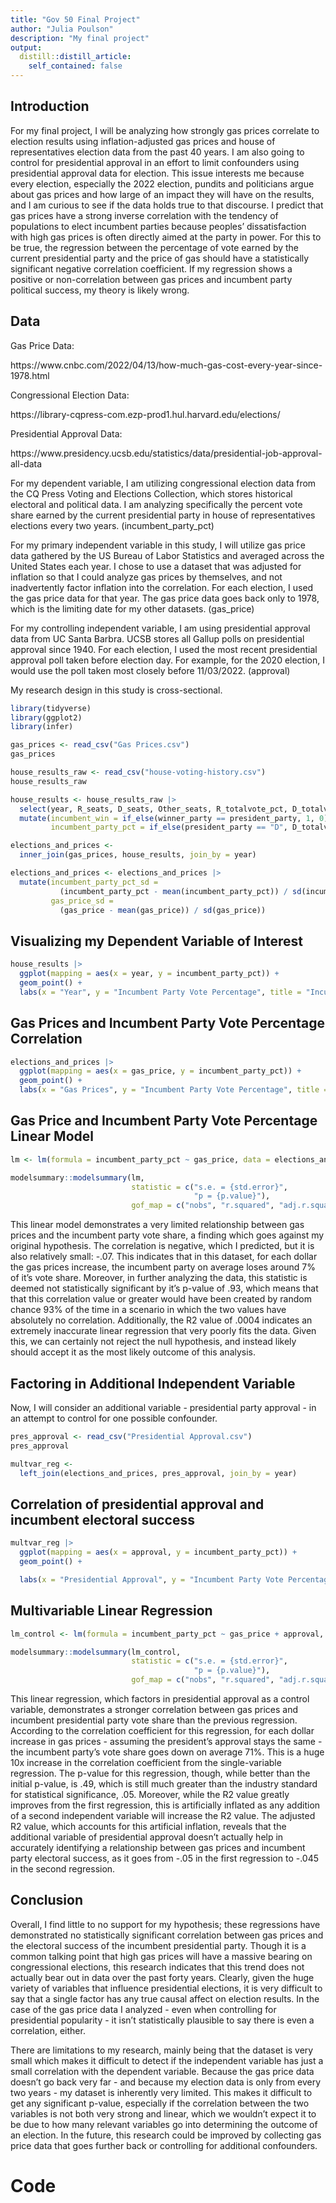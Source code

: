 ```yaml
---
title: "Gov 50 Final Project"
author: "Julia Poulson"
description: "My final project"
output:
  distill::distill_article:
    self_contained: false
---
```


## Introduction

For my final project, I will be analyzing how strongly gas prices correlate to election results using inflation-adjusted gas prices and house of representatives election data from the past 40 years. I am also going to control for presidential approval in an effort to limit confounders using presidential approval data for election. This issue interests me because every election, especially the 2022 election, pundits and politicians argue about gas prices and how large of an impact they will have on the results, and I am curious to see if the data holds true to that discourse. I predict that gas prices have a strong inverse correlation with the tendency of populations to elect incumbent parties because peoples’ dissatisfaction with high gas prices is often directly aimed at the party in power. For this to be true, the regression between the percentage of vote earned by the current presidential party and the price of gas should have a statistically significant negative correlation coefficient. If my regression shows a positive or non-correlation between gas prices and incumbent party political success, my theory is likely wrong.

## Data

Gas Price Data: 

https://www.cnbc.com/2022/04/13/how-much-gas-cost-every-year-since-1978.html

Congressional Election Data:

https://library-cqpress-com.ezp-prod1.hul.harvard.edu/elections/

Presidential Approval Data:

https://www.presidency.ucsb.edu/statistics/data/presidential-job-approval-all-data

For my dependent variable, I am utilizing congressional election data from the CQ Press Voting and Elections Collection, which stores historical electoral and political data. I am analyzing specifically the percent vote share earned by the current presidential party in house of representatives elections every two years. (incumbent_party_pct)

For my primary independent variable in this study, I will utilize gas price data gathered by the US Bureau of Labor Statistics and averaged across the United States each year. I chose to use a dataset that was adjusted for inflation so that I could analyze gas prices by themselves, and not inadvertently factor inflation into the correlation. For each election, I used the gas price data for that year. The gas price data goes back only to 1978, which is the limiting date for my other datasets. (gas_price)

For my controlling independent variable, I am using presidential approval data from UC Santa Barbra. UCSB stores all Gallup polls on presidential approval since 1940. For each election, I used the most recent presidential approval poll taken before election day. For example, for the 2020 election, I would use the poll taken most closely before 11/03/2022. (approval)

My research design in this study is cross-sectional.

```r
library(tidyverse)
library(ggplot2)
library(infer)
```

```r
gas_prices <- read_csv("Gas Prices.csv")
gas_prices

house_results_raw <- read_csv("house-voting-history.csv")
house_results_raw

house_results <- house_results_raw |>
  select(year, R_seats, D_seats, Other_seats, R_totalvote_pct, D_totalvote_pct, Other_totalvote_pct, winner_party, president_party) |>
  mutate(incumbent_win = if_else(winner_party == president_party, 1, 0),
         incumbent_party_pct = if_else(president_party == "D", D_totalvote_pct, R_totalvote_pct))

elections_and_prices <-
  inner_join(gas_prices, house_results, join_by = year)

elections_and_prices <- elections_and_prices |>
  mutate(incumbent_party_pct_sd = 
           (incumbent_party_pct - mean(incumbent_party_pct)) / sd(incumbent_party_pct),
         gas_price_sd = 
           (gas_price - mean(gas_price)) / sd(gas_price))
```

## Visualizing my Dependent Variable of Interest

```r
house_results |>
  ggplot(mapping = aes(x = year, y = incumbent_party_pct)) +
  geom_point() +
  labs(x = "Year", y = "Incumbent Party Vote Percentage", title = "Incumbent Party Vote Percent over Time")
```

## Gas Prices and Incumbent Party Vote Percentage Correlation

```r
elections_and_prices |>
  ggplot(mapping = aes(x = gas_price, y = incumbent_party_pct)) +
  geom_point() +
  labs(x = "Gas Prices", y = "Incumbent Party Vote Percentage", title = "Incumbent Party Vote Percent vs Gas Prices")
```

## Gas Price and Incumbent Party Vote Percentage Linear Model

```r
lm <- lm(formula = incumbent_party_pct ~ gas_price, data = elections_and_prices)

modelsummary::modelsummary(lm,
                           statistic = c("s.e. = {std.error}",
                                         "p = {p.value}"),
                           gof_map = c("nobs", "r.squared", "adj.r.squared"))
```

This linear model demonstrates a very limited relationship between gas prices and the incumbent party vote share, a finding which goes against my original hypothesis. The correlation is negative, which I predicted, but it is also relatively small: -.07. This indicates that in this dataset, for each dollar the gas prices increase, the incumbent party on average loses around 7% of it's vote share. Moreover, in further analyzing the data, this statistic is deemed not statistically significant by it's p-value of .93, which means that that this correlation value or greater would have been created by random chance 93% of the time in a scenario in which the two values have absolutely no correlation. Additionally, the R2 value of .0004 indicates an extremely inaccurate linear regression that very poorly fits the data. Given this, we can certainly not reject the null hypothesis, and instead likely should accept it as the most likely outcome of this analysis.

## Factoring in Additional Independent Variable

Now, I will consider an additional variable - presidential party approval - in an attempt to control for one possible confounder.

```r
pres_approval <- read_csv("Presidential Approval.csv")
pres_approval

multvar_reg <-
  left_join(elections_and_prices, pres_approval, join_by = year)
```

## Correlation of presidential approval and incumbent electoral success

```r
multvar_reg |>
  ggplot(mapping = aes(x = approval, y = incumbent_party_pct)) +
  geom_point() +

  labs(x = "Presidential Approval", y = "Incumbent Party Vote Percentage", title = "Incumbent Party Vote Percent vs Presidential Approval")
```
## Multivariable Linear Regression

```r
lm_control <- lm(formula = incumbent_party_pct ~ gas_price + approval, data = multvar_reg)

modelsummary::modelsummary(lm_control,
                           statistic = c("s.e. = {std.error}",
                                         "p = {p.value}"),
                           gof_map = c("nobs", "r.squared", "adj.r.squared"))
```
This linear regression, which factors in presidential approval as a control variable, demonstrates a stronger correlation between gas prices and incumbent presidential party vote share than the previous regression. According to the correlation coefficient for this regression, for each dollar increase in gas prices - assuming the president's approval stays the same - the incumbent party's vote share goes down on average 71%. This is a huge 10x increase in the correlation coefficient from the single-variable regression. The p-value for this regression, though, while better than the initial p-value, is .49, which is still much greater than the industry standard for statistical significance, .05. Moreover, while the R2 value greatly improves from the first regression, this is artificially inflated as any addition of a second independent variable will increase the R2 value. The adjusted R2 value, which accounts for this artificial inflation, reveals that the additional variable of presidential approval doesn't actually help in accurately identifying a relationship between gas prices and incumbent party electoral success, as it goes from -.05 in the first regression to -.045 in the second regression.

## Conclusion

Overall, I find little to no support for my hypothesis; these regressions have demonstrated no statistically significant correlation between gas prices and the electoral success of the incumbent presidential party. Though it is a common talking point that high gas prices will have a massive bearing on congressional elections, this research indicates that this trend does not actually bear out in data over the past forty years. Clearly, given the huge variety of variables that influence presidential elections, it is very difficult to say that a single factor has any true causal affect on election results. In the case of the gas price data I analyzed - even when controlling for presidential popularity - it isn't statistically plausible to say there is even a correlation, either. 

There are limitations to my research, mainly being that the dataset is very small which makes it difficult to detect if the independent variable has just a small correlation with the dependent variable. Because the gas price data doesn't go back very far - and because my election data is only from every two years - my dataset is inherently very limited. This makes it difficult to get any significant p-value, especially if the correlation between the two variables is not both very strong and linear, which we wouldn't expect it to be due to how many relevant variables go into determining the outcome of an election. In the future, this research could be improved by collecting gas price data that goes further back or controlling for additional confounders.


# Code

```r

```